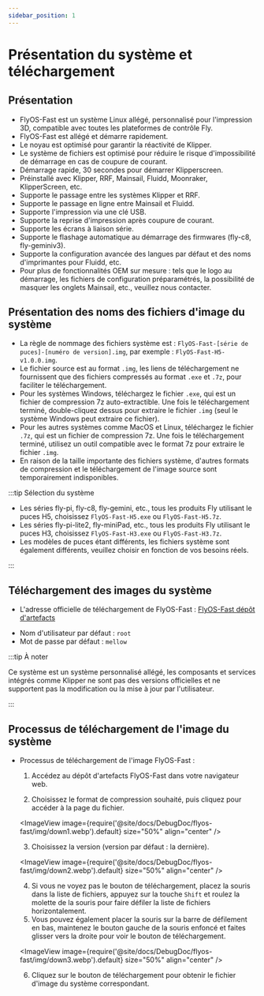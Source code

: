 ```yaml
---
sidebar_position: 1
---
```


# Présentation du système et téléchargement

## Présentation

* FlyOS-Fast est un système Linux allégé, personnalisé pour l'impression 3D, compatible avec toutes les plateformes de contrôle Fly.
* FlyOS-Fast est allégé et démarre rapidement.
* Le noyau est optimisé pour garantir la réactivité de Klipper.
* Le système de fichiers est optimisé pour réduire le risque d'impossibilité de démarrage en cas de coupure de courant.
* Démarrage rapide, 30 secondes pour démarrer Klipperscreen.
* Préinstallé avec Klipper, RRF, Mainsail, Fluidd, Moonraker, KlipperScreen, etc.
* Supporte le passage entre les systèmes Klipper et RRF.
* Supporte le passage en ligne entre Mainsail et Fluidd.
* Supporte l'impression via une clé USB.
* Supporte la reprise d'impression après coupure de courant.
* Supporte les écrans à liaison série.
* Supporte le flashage automatique au démarrage des firmwares (fly-c8, fly-geminiv3).
* Supporte la configuration avancée des langues par défaut et des noms d'imprimantes pour Fluidd, etc.
* Pour plus de fonctionnalités OEM sur mesure : tels que le logo au démarrage, les fichiers de configuration préparamétrés, la possibilité de masquer les onglets Mainsail, etc., veuillez nous contacter.

## Présentation des noms des fichiers d'image du système

* La règle de nommage des fichiers système est : `FlyOS-Fast-[série de puces]-[numéro de version].img`, par exemple : `FlyOS-Fast-H5-v1.0.0.img`.
* Le fichier source est au format `.img`, les liens de téléchargement ne fournissent que des fichiers compressés au format `.exe` et `.7z`, pour faciliter le téléchargement.
* Pour les systèmes Windows, téléchargez le fichier `.exe`, qui est un fichier de compression 7z auto-extractible. Une fois le téléchargement terminé, double-cliquez dessus pour extraire le fichier `.img` (seul le système Windows peut extraire ce fichier).
* Pour les autres systèmes comme MacOS et Linux, téléchargez le fichier `.7z`, qui est un fichier de compression 7z. Une fois le téléchargement terminé, utilisez un outil compatible avec le format 7z pour extraire le fichier `.img`.
* En raison de la taille importante des fichiers système, d'autres formats de compression et le téléchargement de l'image source sont temporairement indisponibles.

:::tip Sélection du système

* Les séries fly-pi, fly-c8, fly-gemini, etc., tous les produits Fly utilisant le puces H5, choisissez `FlyOS-Fast-H5.exe` ou `FlyOS-Fast-H5.7z`.
* Les séries fly-pi-lite2, fly-miniPad, etc., tous les produits Fly utilisant le puces H3, choisissez `FlyOS-Fast-H3.exe` ou `FlyOS-Fast-H3.7z`.
* Les modèles de puces étant différents, les fichiers système sont également différents, veuillez choisir en fonction de vos besoins réels.

:::

## Téléchargement des images du système

* L'adresse officielle de téléchargement de FlyOS-Fast : [FlyOS-Fast dépôt d'artefacts](https://g-ofpa1390.coding.net/public-artifacts/3D-Printers/flyos-fast/packages)

- Nom d'utilisateur par défaut : `root`
- Mot de passe par défaut : `mellow`

:::tip À noter

Ce système est un système personnalisé allégé, les composants et services intégrés comme Klipper ne sont pas des versions officielles et ne supportent pas la modification ou la mise à jour par l'utilisateur.

:::

## Processus de téléchargement de l'image du système

* Processus de téléchargement de l'image FlyOS-Fast :

    1. Accédez au dépôt d'artefacts FlyOS-Fast dans votre navigateur web.

    2. Choisissez le format de compression souhaité, puis cliquez pour accéder à la page du fichier.

    <ImageView image={require('@site/docs/DebugDoc/flyos-fast/img/down1.webp').default} size="50%" align="center" />

    3. Choisissez la version (version par défaut : la dernière).

    <ImageView image={require('@site/docs/DebugDoc/flyos-fast/img/down2.webp').default} size="50%" align="center" />

    4. Si vous ne voyez pas le bouton de téléchargement, placez la souris dans la liste de fichiers, appuyez sur la touche `Shift` et roulez la molette de la souris pour faire défiler la liste de fichiers horizontalement.
    5. Vous pouvez également placer la souris sur la barre de défilement en bas, maintenez le bouton gauche de la souris enfoncé et faites glisser vers la droite pour voir le bouton de téléchargement.

    <ImageView image={require('@site/docs/DebugDoc/flyos-fast/img/down3.webp').default} size="50%" align="center" />

    6. Cliquez sur le bouton de téléchargement pour obtenir le fichier d'image du système correspondant.
